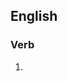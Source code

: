 ==English==

===Verb===
{{head|en|verb form}}

# {{present participle of|demagnetise|lang=en|nocat=1}}